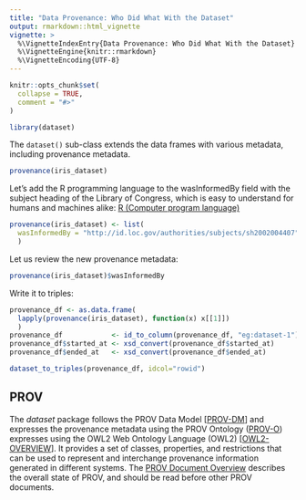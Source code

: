 ---
title: "Data Provenance: Who Did What With the Dataset"
output: rmarkdown::html_vignette
vignette: >
  %\VignetteIndexEntry{Data Provenance: Who Did What With the Dataset}
  %\VignetteEngine{knitr::rmarkdown}
  %\VignetteEncoding{UTF-8}
---

```{r, include = FALSE}
knitr::opts_chunk$set(
  collapse = TRUE,
  comment = "#>"
)
```

```{r setup}
library(dataset)
```


The `dataset()` sub-class extends the data frames with various metadata, including provenance metadata.

```{r provenance}
provenance(iris_dataset)
```

Let's add the R programming language to the wasInformedBy field with the subject heading of the Library of Congress, which is easy to understand for humans and machines alike: [R (Computer program language)](https://id.loc.gov/authorities/subjects/sh2002004407.html)

```{r update-provenance}
provenance(iris_dataset) <- list( 
  wasInformedBy = "http://id.loc.gov/authorities/subjects/sh2002004407"
  )
```

Let us review the new provenance metadata:

```{r review-provenance, warning=FALSE}
provenance(iris_dataset)$wasInformedBy
```

Write it to triples:

```{r provenance-triples}
provenance_df <- as.data.frame(
  lapply(provenance(iris_dataset), function(x) x[[1]])
  )
provenance_df            <- id_to_column(provenance_df, "eg:dataset-1")
provenance_df$started_at <- xsd_convert(provenance_df$started_at)
provenance_df$ended_at   <- xsd_convert(provenance_df$ended_at)

dataset_to_triples(provenance_df, idcol="rowid")
```



## PROV

The _dataset_ package follows the PROV Data Model [[PROV-DM](https://www.w3.org/TR/prov-o/#bib-PROV-DM)] and expresses the provenance metadata using the PROV Ontology ([PROV-O](https://www.w3.org/TR/prov-o/)) expresses using the OWL2 Web Ontology Language (OWL2) [[OWL2-OVERVIEW](https://www.w3.org/TR/prov-o/#bib-OWL2-OVERVIEW)]. It provides a set of classes, properties, and restrictions that can be used to represent and interchange provenance information generated in different systems. The [PROV Document Overview](https://www.w3.org/TR/prov-overview/) describes the overall state of PROV, and should be read before other PROV documents.

